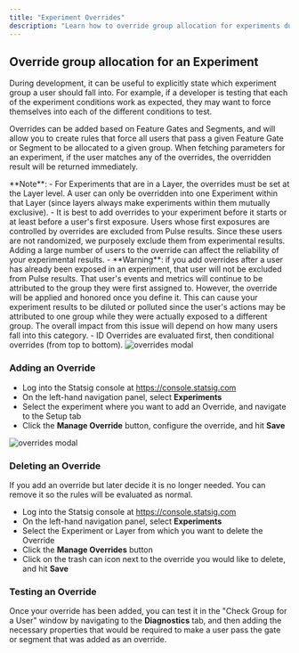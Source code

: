 ```yaml
---
title: "Experiment Overrides"
description: "Learn how to override group allocation for experiments during development and testing."
---
```


## Override group allocation for an Experiment

During development, it can be useful to explicitly state which experiment group a user should fall into. For example, if a developer is testing that each of the experiment conditions work as expected, they may want to force themselves into each of the different conditions to test.

Overrides can be added based on Feature Gates and Segments, and will allow you to create rules that force all users that pass a given Feature Gate or Segment to be allocated to a given group. When fetching parameters for an experiment, if the user matches any of the overrides, the overridden result will be returned immediately.

<Info>
**Note**:
- For Experiments that are in a Layer, the overrides must be set at the Layer level. A user can only be overridden into one Experiment within that Layer (since layers always make experiments within them mutually exclusive).
- It is best to add overrides to your experiment before it starts or at least before a user's first exposure. Users whose first exposures are controlled by overrides are excluded from Pulse results. Since these users are not randomized, we purposely exclude them from experimental results. Adding a large number of users to the override can affect the reliability of your experimental results.
  - **Warning**: if you add overrides after a user has already been exposed in an experiment, that user will not be excluded from Pulse results. That user's events and metrics will continue to be attributed to the group they were first assigned to. However, the override will be applied and honored once you define it. This can cause your experiment results to be diluted or polluted since the user's actions may be attributed to one group while they were actually exposed to a different group. The overall impact from this issue will depend on how many users fall into this category.
- ID Overrides are evaluated first, then conditional overrides (from top to bottom).
</Info>

<Frame>
  <img src="/images/overrides-modal.png" alt="overrides modal" />
</Frame>

### Adding an Override

- Log into the Statsig console at https://console.statsig.com
- On the left-hand navigation panel, select **Experiments**
- Select the experiment where you want to add an Override, and navigate to the Setup tab
- Click the **Manage Override** button, configure the override, and hit **Save**

<Frame>
  <img src="/images/experiments/overrides-entry.png" alt="overrides modal" />
</Frame>

### Deleting an Override

If you add an override but later decide it is no longer needed. You can remove it so the rules will be evaluated as normal.

- Log into the Statsig console at https://console.statsig.com
- On the left-hand navigation panel, select **Experiments**
- Select the Experiment or Layer from which you want to delete the Override
- Click the **Manage Overrides** button
- Click on the trash can icon next to the override you would like to delete, and hit **Save**

### Testing an Override

Once your override has been added, you can test it in the "Check Group for a User" window by navigating to the **Diagnostics** tab, and then adding the necessary properties that would be required to make a user pass the gate or segment that was added as an override.
